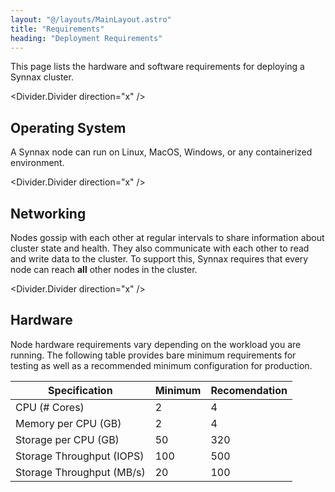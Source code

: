 ```yaml
---
layout: "@/layouts/MainLayout.astro"
title: "Requirements"
heading: "Deployment Requirements"
---
```


This page lists the hardware and software requirements for deploying a Synnax
cluster.

<Divider.Divider direction="x" />

## Operating System

A Synnax node can run on Linux, MacOS, Windows, or any containerized
environment.

<Divider.Divider direction="x" />

## Networking

Nodes gossip with each other at regular intervals to share information about
cluster state and health. They also communicate with each other to read and
write data to the cluster. To support this, Synnax requires that every node can
reach **all** other nodes in the cluster.

<Divider.Divider direction="x" />

## Hardware

Node hardware requirements vary depending on the workload you are running. The
following table provides bare minimum requirements for testing as well as a
recommended minimum configuration for production.

<table>
    <thead>
        <th>Specification</th>
        <th>Minimum</th>
        <th>Recomendation</th>
    </thead>
    <tbody>
        <tr>
            <td>CPU (# Cores)</td>
            <td>2</td>
            <td>4</td>
        </tr>
        <tr>
            <td>Memory per CPU (GB)</td>
            <td>2</td>
            <td>4</td>
        </tr>
        <tr>
            <td>Storage per CPU (GB)</td>
            <td>50</td>
            <td>320</td>
        </tr>
        <tr>
            <td>Storage Throughput (IOPS) </td>
            <td>100</td>
            <td>500</td>
        </tr>
        <tr>
            <td>Storage Throughput (MB/s)</td>
            <td>20</td>
            <td>100</td>
        </tr>
    </tbody>
</table>
